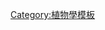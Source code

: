 {{Navbox
| name = 植物疾病
| title = 植物疾病/控制
| bodyclass = hlist

| group1 = 
| list1  = 
*[[植物生理障礙]]
*[[植物病理學]]
*{{tsl|en|Plant stress measurement|植物應力測量}}
*[[移植 (植物)]]

}}<noinclude>{{Documentation}}[[Category:植物學模板]]</noinclude>